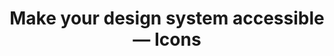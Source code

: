 ---
title: Make your design system accessible — Icons
url: https://uxdesign.cc/make-your-design-system-accessible-part-2-icons-f3f7bd0b4b5a
published: 17.05.2022
category: design
excerpt: Find out how to make the icons in your design system accessible with a few simple steps.
---